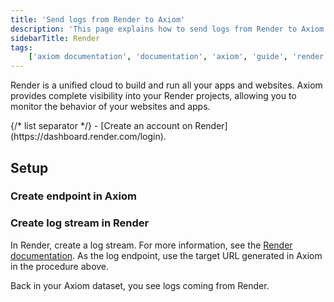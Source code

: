 ```yaml
---
title: 'Send logs from Render to Axiom'
description: 'This page explains how to send logs from Render to Axiom.'
sidebarTitle: Render
tags:
    ['axiom documentation', 'documentation', 'axiom', 'guide', 'render', 'render logs', 'syslog endpoint', 'render log stream']
---
```



Render is a unified cloud to build and run all your apps and websites. Axiom provides complete visibility into your Render projects, allowing you to monitor the behavior of your websites and apps.

<Prerequisites />
{/* list separator */}
- [Create an account on Render](https://dashboard.render.com/login).

## Setup

### Create endpoint in Axiom

<SetUpEndpoint endpointName="Secure Syslog" />

### Create log stream in Render

In Render, create a log stream. For more information, see the [Render documentation](https://docs.render.com/log-streams). As the log endpoint, use the target URL generated in Axiom in the procedure above.

Back in your Axiom dataset, you see logs coming from Render.
